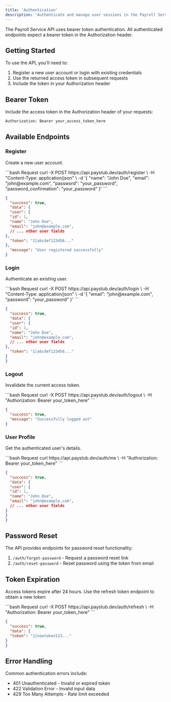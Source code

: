 ```yaml
---
title: 'Authentication'
description: 'Authenticate and manage user sessions in the Payroll Service API'
---
```


The Payroll Service API uses bearer token authentication. All authenticated endpoints expect a bearer token in the Authorization header.

## Getting Started

To use the API, you'll need to:
1. Register a new user account or login with existing credentials
2. Use the returned access token in subsequent requests
3. Include the token in your Authorization header

## Bearer Token

Include the access token in the Authorization header of your requests:

```bash
Authorization: Bearer your_access_token_here
```

## Available Endpoints

### Register

Create a new user account.

<CodeGroup>
  ```bash Request
  curl -X POST https://api.paystub.dev/auth/register \
  -H "Content-Type: application/json" \
  -d '{
  "name": "John Doe",
  "email": "john@example.com",
  "password": "your_password",
  "password_confirmation": "your_password"
}'
  ```

  ```json Response
  {
    "success": true,
    "data": {
    "user": {
    "id": 1,
    "name": "John Doe",
    "email": "john@example.com",
    // ... other user fields
  },
    "token": "1|abcdef123456..."
  },
    "message": "User registered successfully"
  }
  ```
</CodeGroup>

### Login

Authenticate an existing user.

<CodeGroup>
  ```bash Request
  curl -X POST https://api.paystub.dev/auth/login \
  -H "Content-Type: application/json" \
  -d '{
  "email": "john@example.com",
  "password": "your_password"
}'
  ```

  ```json Response
  {
    "success": true,
    "data": {
    "user": {
    "id": 1,
    "name": "John Doe",
    "email": "john@example.com",
    // ... other user fields
  },
    "token": "1|abcdef123456..."
  }
  }
  ```
</CodeGroup>

### Logout

Invalidate the current access token.

<CodeGroup>
  ```bash Request
  curl -X POST https://api.paystub.dev/auth/logout \
  -H "Authorization: Bearer your_token_here"
  ```

  ```json Response
  {
    "success": true,
    "message": "Successfully logged out"
  }
  ```
</CodeGroup>

### User Profile

Get the authenticated user's details.

<CodeGroup>
  ```bash Request
  curl https://api.paystub.dev/auth/me \
  -H "Authorization: Bearer your_token_here"
  ```

  ```json Response
  {
    "success": true,
    "data": {
    "user": {
    "id": 1,
    "name": "John Doe",
    "email": "john@example.com",
    // ... other user fields
  }
  }
  }
  ```
</CodeGroup>

## Password Reset

The API provides endpoints for password reset functionality:

1. `/auth/forgot-password` - Request a password reset link
2. `/auth/reset-password` - Reset password using the token from email

## Token Expiration

Access tokens expire after 24 hours. Use the refresh token endpoint to obtain a new token:

<CodeGroup>
  ```bash Request
  curl -X POST https://api.paystub.dev/auth/refresh \
  -H "Authorization: Bearer your_token_here"
  ```

  ```json Response
  {
    "success": true,
    "data": {
    "token": "1|newtoken123..."
  }
  }
  ```
</CodeGroup>

## Error Handling

Common authentication errors include:

- 401 Unauthenticated - Invalid or expired token
- 422 Validation Error - Invalid input data
- 429 Too Many Attempts - Rate limit exceeded